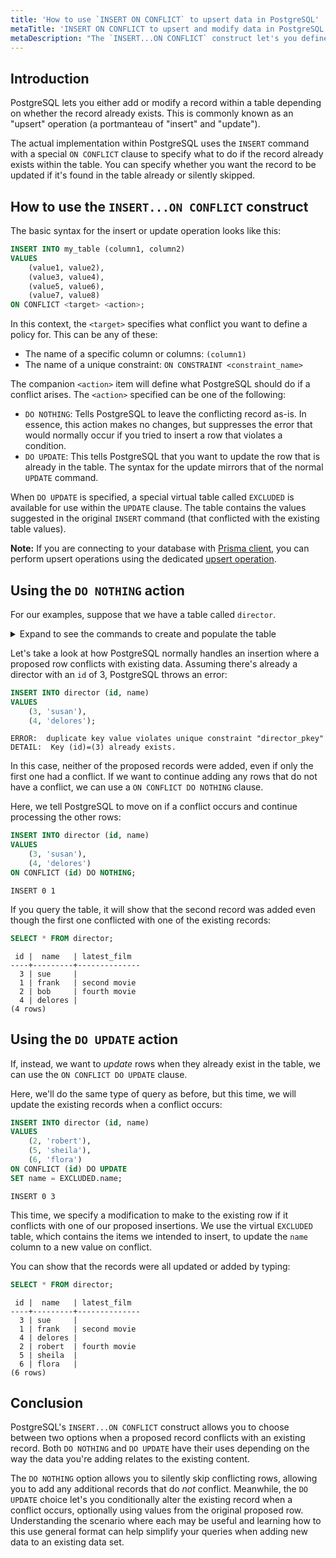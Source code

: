 ```yaml
---
title: 'How to use `INSERT ON CONFLICT` to upsert data in PostgreSQL'
metaTitle: 'INSERT ON CONFLICT to upsert and modify data in PostgreSQL'
metaDescription: "The `INSERT...ON CONFLICT` construct let's you define what PostgreSQL should do if a row you are inserting conflicts with an existing row. This enables 'upsert' operations which insert records or update them on conflict."
---
```


## Introduction

PostgreSQL lets you either add or modify a record within a table depending on whether the record already exists.  This is commonly known as an "upsert" operation (a portmanteau of "insert" and "update").

The actual implementation within PostgreSQL uses the `INSERT` command with a special `ON CONFLICT` clause to specify what to do if the record already exists within the table.  You can specify whether you want the record to be updated if it's found in the table already or silently skipped.

## How to use the `INSERT...ON CONFLICT` construct

The basic syntax for the insert or update operation looks like this:

```sql
INSERT INTO my_table (column1, column2)
VALUES
    (value1, value2),
    (value3, value4),
    (value5, value6),
    (value7, value8)
ON CONFLICT <target> <action>;
```

In this context, the `<target>` specifies what conflict you want to define a policy for.  This can be any of these:

* The name of a specific column or columns: `(column1)`
* The name of a unique constraint: `ON CONSTRAINT <constraint_name>`

The companion `<action>` item will define what PostgreSQL should do if a conflict arises.  The `<action>` specified can be one of the following:

* `DO NOTHING`: Tells PostgreSQL to leave the conflicting record as-is.  In essence, this action makes no changes, but suppresses the error that would normally occur if you tried to insert a row that violates a condition.
* `DO UPDATE`: This tells PostgreSQL that you want to update the row that is already in the table.  The syntax for the update mirrors that of the normal `UPDATE` command.

When `DO UPDATE` is specified, a special virtual table called `EXCLUDED` is available for use within the `UPDATE` clause.  The table contains the values suggested in the original `INSERT` command (that conflicted with the existing table values).


**Note:** If you are connecting to your database with [Prisma client](https://www.prisma.io/docs/reference/tools-and-interfaces/prisma-client), you can perform upsert operations using the dedicated [upsert operation](https://www.prisma.io/docs/reference/tools-and-interfaces/prisma-client/crud#upsert).

## Using the `DO NOTHING` action

For our examples, suppose that we have a table called `director`.

<details><summary>Expand to see the commands to create and populate the table</summary>

```sql
CREATE TABLE director (
    id SERIAL PRIMARY KEY,
    name TEXT NOT NULL,
    latest_film TEXT
);

INSERT INTO director (name)
VALUES
    ('frank'),
    ('bob'),
    ('sue');
```

</details>

Let's take a look at how PostgreSQL normally handles an insertion where a proposed row conflicts with existing data.  Assuming there's already a director with an `id` of 3, PostgreSQL throws an error:

```sql
INSERT INTO director (id, name)
VALUES
    (3, 'susan'),
    (4, 'delores');
```
```
ERROR:  duplicate key value violates unique constraint "director_pkey"
DETAIL:  Key (id)=(3) already exists.
```

In this case, neither of the proposed records were added, even if only the first one had a conflict.  If we want to continue adding any rows that do not have a conflict, we can use a `ON CONFLICT DO NOTHING` clause.

Here, we tell PostgreSQL to move on if a conflict occurs and continue processing the other rows:

```sql
INSERT INTO director (id, name)
VALUES
    (3, 'susan'),
    (4, 'delores')
ON CONFLICT (id) DO NOTHING;
```
```
INSERT 0 1
```

If you query the table, it will show that the second record was added even though the first one conflicted with one of the existing records:

```sql
SELECT * FROM director;
```
```
 id |  name   | latest_film
----+---------+--------------
  3 | sue     |
  1 | frank   | second movie
  2 | bob     | fourth movie
  4 | delores |
(4 rows)
```

## Using the `DO UPDATE` action

If, instead, we want to _update_ rows when they already exist in the table, we can use the `ON CONFLICT DO UPDATE` clause.

Here, we'll do the same type of query as before, but this time, we will update the existing records when a conflict occurs:

```sql
INSERT INTO director (id, name)
VALUES
    (2, 'robert'),
    (5, 'sheila'),
    (6, 'flora')
ON CONFLICT (id) DO UPDATE
SET name = EXCLUDED.name;
```
```
INSERT 0 3
```

This time, we specify a modification to make to the existing row if it conflicts with one of our proposed insertions.  We use the virtual `EXCLUDED` table, which contains the items we intended to insert, to update the `name` column to a new value on conflict.

You can show that the records were all updated or added by typing:

```sql
SELECT * FROM director;
```
```
 id |  name   | latest_film
----+---------+--------------
  3 | sue     |
  1 | frank   | second movie
  4 | delores |
  2 | robert  | fourth movie
  5 | sheila  |
  6 | flora   |
(6 rows)
```

## Conclusion

PostgreSQL's `INSERT...ON CONFLICT` construct allows you to choose between two options when a proposed record conflicts with an existing record.  Both `DO NOTHING` and `DO UPDATE` have their uses depending on the way the data you're adding relates to the existing content.

The `DO NOTHING` option allows you to silently skip conflicting rows, allowing you to add any additional records that do _not_ conflict.  Meanwhile, the `DO UPDATE` choice let's you conditionally alter the existing record when a conflict occurs, optionally using values from the original proposed row.  Understanding the scenario where each may be useful and learning how to this use general format can help simplify your queries when adding new data to an existing data set.
